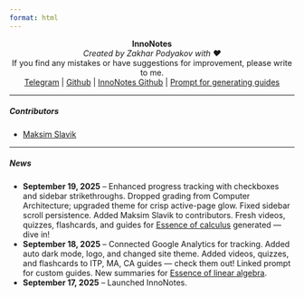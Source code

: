 ```yaml
---
format: html
---
```


<center>
**InnoNotes**
</center>
<center>
<i>Created by Zakhar Podyakov with ❤️<br></i>
If you find any mistakes or have suggestions for improvement, please write to me.<br>
[Telegram](https://t.me/p0dyakov) | [Github](https://github.com/p0dyakov) | [InnoNotes Github](https://github.com/p0dyakov/inno_notes) | [Prompt for generating guides](https://gist.github.com/p0dyakov/cfe9ad64d38485a1d9025e1702d5b438)<br>
</center>

---

##### **Contributors**
- [Maksim Slavik](https://t.me/vyacheslavik07)

---

##### **News**
- **September 19, 2025** – Enhanced progress tracking with checkboxes and sidebar strikethroughs. Dropped grading from Computer Architecture; upgraded theme for crisp active-page glow. Fixed sidebar scroll persistence. Added Maksim Slavik to contributors. Fresh videos, quizzes, flashcards, and guides for [Essence of calculus](https://www.youtube.com/playlist?list=PLZHQObOWTQDMsr9K-rj53DwVRMYO3t5Yr) generated — dive in!
- **September 18, 2025** – Connected Google Analytics for tracking. Added auto dark mode, logo, and changed site theme. Added videos, quizzes, and flashcards to ITP, MA, CA guides — check them out! Linked prompt for custom guides. New summaries for [Essence of linear algebra](https://www.youtube.com/playlist?list=PLZHQObOWTQDPD3MizzM2xVFitgF8hE_ab).
- **September 17, 2025** – Launched InnoNotes.
